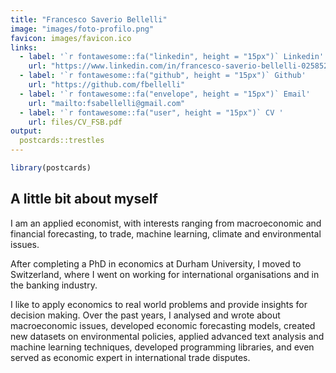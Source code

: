 ```yaml
---
title: "Francesco Saverio Bellelli"
image: "images/foto-profilo.png"
favicon: images/favicon.ico
links:
  - label: '`r fontawesome::fa("linkedin", height = "15px")` Linkedin'
    url: "https://www.linkedin.com/in/francesco-saverio-bellelli-025852183/"
  - label: '`r fontawesome::fa("github", height = "15px")` Github'
    url: "https://github.com/fbellelli"
  - label: '`r fontawesome::fa("envelope", height = "15px")` Email'
    url: "mailto:fsabellelli@gmail.com"
  - label: '`r fontawesome::fa("user", height = "15px")` CV '
    url: files/CV_FSB.pdf
output:
  postcards::trestles
---
```


```r
library(postcards)
```
 
## A little bit about myself

I am an applied economist, with interests ranging from macroeconomic and financial forecasting, to trade, machine learning, climate and environmental issues. 

After completing a PhD in economics at Durham University, I moved to Switzerland, where I went on working for international organisations and in the banking industry. 

I like to apply economics to real world problems and provide insights for decision making. Over the past years, I analysed and wrote about macroeconomic issues, developed economic forecasting models, created new datasets on environmental policies, applied advanced text analysis and machine learning techniques, developed programming libraries, and even served as economic expert in international trade disputes.



